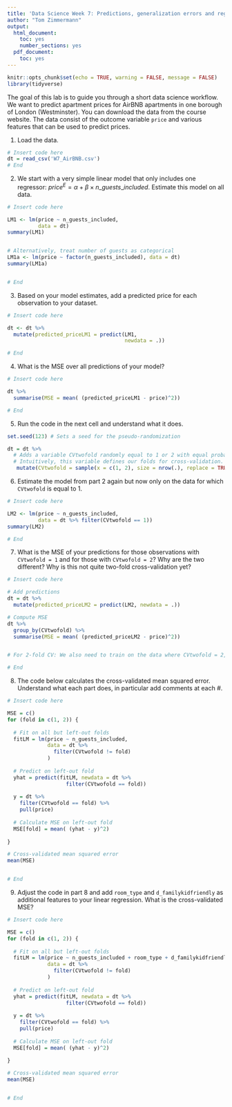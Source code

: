 ---
title: 'Data Science Week 7: Predictions, generalization errors and regularization'
author: "Tom Zimmermann"
output:
  html_document:
    toc: yes
    number_sections: yes
  pdf_document:
    toc: yes
---


```{r setup, include=FALSE}
knitr::opts_chunk$set(echo = TRUE, warning = FALSE, message = FALSE)
library(tidyverse)
```


The goal of this lab is to guide you through a short data science workflow. We want to predict apartment prices for AirBNB apartments in one borough of London (Westminster). You can download the data from the course website. The data consist of the outcome variable `price` and various features that can be used to predict prices. 

1. Load the data.

```{r}
# Insert code here
dt = read_csv('W7_AirBNB.csv')
# End
```


2. We start with a very simple linear model that only includes one regressor: $price^E = \alpha + \beta \times n\_guests\_included$. Estimate this model on all data.


```{r}
# Insert code here

LM1 <- lm(price ~ n_guests_included, 
          data = dt)
summary(LM1)


# Alternatively, treat number of guests as categorical
LM1a <- lm(price ~ factor(n_guests_included), data = dt)
summary(LM1a)


# End
```


3. Based on your model estimates, add a predicted price for each observation to your dataset.


```{r}
# Insert code here

dt <- dt %>% 
  mutate(predicted_priceLM1 = predict(LM1, 
                                      newdata = .))

# End
```


4. What is the MSE over all predictions of your model? 

```{r}
# Insert code here

dt %>% 
  summarise(MSE = mean( (predicted_priceLM1 - price)^2))

# End
```


5. Run the code in the next cell and understand what it does.

```{r}
set.seed(123) # Sets a seed for the pseudo-randomization

dt = dt %>% 
  # Adds a variable CVtwofold randomly equal to 1 or 2 with equal probabilities.
  # Intuitively, this variable defines our folds for cross-validation.
   mutate(CVtwofold = sample(x = c(1, 2), size = nrow(.), replace = TRUE, prob = c(.5, .5)))

```



6. Estimate the model from part 2 again but now only on the data for which `CVtwofold` is equal to 1.


```{r}
# Insert code here

LM2 <- lm(price ~ n_guests_included, 
          data = dt %>% filter(CVtwofold == 1))
summary(LM2)

# End
```


7. What is the MSE of your predictions for those observations with `CVtwofold = 1` and for those with `CVtwofold = 2`? Why are the two different? Why is this not quite two-fold cross-validation yet?

```{r}
# Insert code here

# Add predictions
dt = dt %>% 
  mutate(predicted_priceLM2 = predict(LM2, newdata = .))

# Compute MSE
dt %>% 
  group_by(CVtwofold) %>% 
  summarise(MSE = mean( (predicted_priceLM2 - price)^2))


# For 2-fold CV: We also need to train on the data where CVtwofold = 2, calculate the MSE again (on CVtwofold = 1) and then take the average of the MSEs to get the cross-validated MSE.

# End
```


8. The code below calculates the cross-validated mean squared error. Understand what each part does, in particular add comments at each #.

```{r}
# Insert code here

MSE = c()
for (fold in c(1, 2)) {
  
  # Fit on all but left-out folds
  fitLM = lm(price ~ n_guests_included,
             data = dt %>% 
               filter(CVtwofold != fold)
             )
  
  # Predict on left-out fold
  yhat = predict(fitLM, newdata = dt %>% 
                   filter(CVtwofold == fold))
  
  y = dt %>% 
    filter(CVtwofold == fold) %>% 
    pull(price)
  
  # Calculate MSE on left-out fold
  MSE[fold] = mean( (yhat - y)^2)
  
}

# Cross-validated mean squared error
mean(MSE)


# End
```


9. Adjust the code in part 8 and add `room_type` and `d_familykidfriendly` as additional features to your linear regression. What is the cross-validated MSE?

```{r}
# Insert code here

MSE = c()
for (fold in c(1, 2)) {
  
  # Fit on all but left-out folds
  fitLM = lm(price ~ n_guests_included + room_type + d_familykidfriendly,
             data = dt %>% 
               filter(CVtwofold != fold)
             )
  
  # Predict on left-out fold
  yhat = predict(fitLM, newdata = dt %>% 
                   filter(CVtwofold == fold))
  
  y = dt %>% 
    filter(CVtwofold == fold) %>% 
    pull(price)
  
  # Calculate MSE on left-out fold
  MSE[fold] = mean( (yhat - y)^2)
  
}

# Cross-validated mean squared error
mean(MSE)


# End
```

